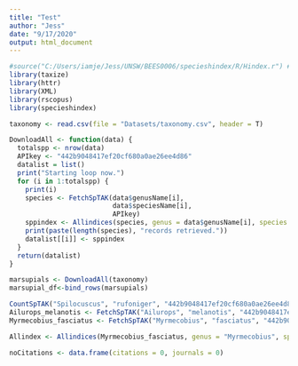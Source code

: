 ```yaml
---
title: "Test"
author: "Jess"
date: "9/17/2020"
output: html_document
---
```


```r
#source("C:/Users/iamje/Jess/UNSW/BEES0006/specieshindex/R/Hindex.r") #load specieshindex functions
library(taxize)
library(httr)
library(XML)
library(rscopus)
library(specieshindex)

taxonomy <- read.csv(file = "Datasets/taxonomy.csv", header = T)
```

```r
DownloadAll <- function(data) {
  totalspp <- nrow(data)
  APIkey <- "442b9048417ef20cf680a0ae26ee4d86"
  datalist = list()
  print("Starting loop now.")
  for (i in 1:totalspp) {
    print(i)
    species <- FetchSpTAK(data$genusName[i],
                          data$speciesName[i], 
                          APIkey)
    sppindex <- Allindices(species, genus = data$genusName[i], species = data$speciesName[i])
    print(paste(length(species), "records retrieved."))
    datalist[[i]] <- sppindex
  }
  return(datalist)
}
```

```r
marsupials <- DownloadAll(taxonomy)
marsupial_df<-bind_rows(marsupials)

CountSpTAK("Spilocuscus", "rufoniger", "442b9048417ef20cf680a0ae26ee4d86") #0
Ailurops_melanotis <- FetchSpTAK("Ailurops", "melanotis", "442b9048417ef20cf680a0ae26ee4d86")
Myrmecobius_fasciatus <- FetchSpTAK("Myrmecobius", "fasciatus", "442b9048417ef20cf680a0ae26ee4d86")

Allindex <- Allindices(Myrmecobius_fasciatus, genus = "Myrmecobius", species = "fasciatus")

noCitations <- data.frame(citations = 0, journals = 0)
```


